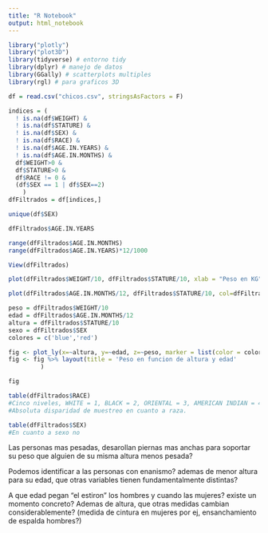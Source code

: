 ```yaml
---
title: "R Notebook"
output: html_notebook
---
```

```r
library("plotly")
library("plot3D")
library(tidyverse) # entorno tidy
library(dplyr) # manejo de datos
library(GGally) # scatterplots multiples
library(rgl) # para graficos 3D
```


```r
df = read.csv("chicos.csv", stringsAsFactors = F)
```
```r
indices = (
  ! is.na(df$WEIGHT) &
  ! is.na(df$STATURE) &
  ! is.na(df$SEX) &
  ! is.na(df$RACE) &
  ! is.na(df$AGE.IN.YEARS) &
  ! is.na(df$AGE.IN.MONTHS) &
  df$WEIGHT>0 &
  df$STATURE>0 &
  df$RACE != 0 &
  (df$SEX == 1 | df$SEX==2)
    )
dfFiltrados = df[indices,]
```
```r
unique(df$SEX)
```
```r
dfFiltrados$AGE.IN.YEARS
```

```r
range(dfFiltrados$AGE.IN.MONTHS)
range(dfFiltrados$AGE.IN.YEARS)*12/1000

```

```r
View(dfFiltrados)
```

```r
plot(dfFiltrados$WEIGHT/10, dfFiltrados$STATURE/10, xlab = "Peso en KG", ylab = "Altura en CM", col=dfFiltrados$SEX)
```
```r
plot(dfFiltrados$AGE.IN.MONTHS/12, dfFiltrados$STATURE/10, col=dfFiltrados$SEX, xlab = "Edad (anios)", ylab = "Altura en CM",)
```
```r
peso = dfFiltrados$WEIGHT/10
edad = dfFiltrados$AGE.IN.MONTHS/12
altura = dfFiltrados$STATURE/10
sexo = dfFiltrados$SEX
colores = c('blue','red')

fig <- plot_ly(x=~altura, y=~edad, z=~peso, marker = list(color = colores[dfFiltrados$SEX], showscale = F) , type="scatter3d", mode="markers", col=sexo, size = 1)
fig <- fig %>% layout(title = 'Peso en funcion de altura y edad'
         )

fig
```
```r
table(dfFiltrados$RACE)
#Cinco niveles, WHITE = 1, BLACK = 2, ORIENTAL = 3, AMERICAN INDIAN = 4, MIXED = 5.
#Absoluta disparidad de muestreo en cuanto a raza.

table(dfFiltrados$SEX)
#En cuanto a sexo no
```

Las personas mas pesadas, desarollan piernas mas anchas para soportar su peso que alguien de su misma altura menos pesada?

Podemos identificar a las personas con enanismo? ademas de menor altura para su edad, que otras variables tienen fundamentalmente distintas?

A que edad pegan "el estiron" los hombres y cuando las mujeres? existe un momento concreto? Ademas de altura, que otras medidas cambian considerablemente? (medida de cintura en mujeres por ej, ensanchamiento de espalda hombres?)

